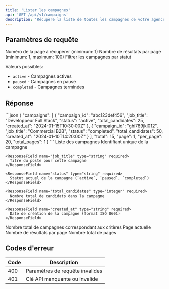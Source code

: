 ```yaml
---
title: 'Lister les campagnes'
api: 'GET /api/v1/campaigns'
description: 'Récupère la liste de toutes les campagnes de votre agence avec pagination'
---
```


## Paramètres de requête

<ParamField query="page" type="integer" default="1">
  Numéro de la page à récupérer (minimum: 1)
</ParamField>

<ParamField query="per_page" type="integer" default="20">
  Nombre de résultats par page (minimum: 1, maximum: 100)
</ParamField>

<ParamField query="status" type="string">
  Filtrer les campagnes par statut
  
  Valeurs possibles:
  - `active` - Campagnes actives
  - `paused` - Campagnes en pause
  - `completed` - Campagnes terminées
</ParamField>

## Réponse

<ResponseExample>
```json
{
  "campaigns": [
    {
      "campaign_id": "abc123def456",
      "job_title": "Développeur Full Stack",
      "status": "active",
      "total_candidates": 25,
      "created_at": "2024-01-15T10:30:00Z"
    },
    {
      "campaign_id": "ghi789jkl012",
      "job_title": "Commercial B2B",
      "status": "completed",
      "total_candidates": 50,
      "created_at": "2024-01-10T14:20:00Z"
    }
  ],
  "total": 15,
  "page": 1,
  "per_page": 20,
  "total_pages": 1
}
```
</ResponseExample>

<ResponseField name="campaigns" type="array">
  Liste des campagnes
  
  <Expandable title="Propriétés">
    <ResponseField name="campaign_id" type="string" required>
      Identifiant unique de la campagne
    </ResponseField>
    
    <ResponseField name="job_title" type="string" required>
      Titre du poste pour cette campagne
    </ResponseField>
    
    <ResponseField name="status" type="string" required>
      Statut actuel de la campagne (`active`, `paused`, `completed`)
    </ResponseField>
    
    <ResponseField name="total_candidates" type="integer" required>
      Nombre total de candidats dans la campagne
    </ResponseField>
    
    <ResponseField name="created_at" type="string" required>
      Date de création de la campagne (format ISO 8601)
    </ResponseField>
  </Expandable>
</ResponseField>

<ResponseField name="total" type="integer" required>
  Nombre total de campagnes correspondant aux critères
</ResponseField>

<ResponseField name="page" type="integer" required>
  Page actuelle
</ResponseField>

<ResponseField name="per_page" type="integer" required>
  Nombre de résultats par page
</ResponseField>

<ResponseField name="total_pages" type="integer" required>
  Nombre total de pages
</ResponseField>

## Codes d'erreur

| Code | Description |
|------|-------------|
| 400 | Paramètres de requête invalides |
| 401 | Clé API manquante ou invalide |